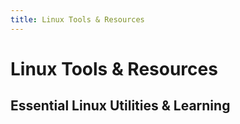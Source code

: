 ```yaml
---
title: Linux Tools & Resources
---
```



# Linux Tools & Resources

## Essential Linux Utilities & Learning

<Cards>
  <Card
    title="CachyOS"
    description="An Arch-based Linux distribution focused on performance and ease of use."
    href="https://cachyos.org/"
    external
  />
  <Card
    title="LazyVim"
    description="A Neovim setup powered by lazy.nvim to make it easy to customize and extend your config."
    href="https://www.lazyvim.org/"
    external
  />
  <Card
    title="DevEnv"
    description="Create development environments quickly and reproducibly with Nix."
    href="https://devenv.sh/"
    external
  />
  <Card
    title="Exa"
    description="A modern replacement for ls."
    href="https://github.com/ogham/exa"
    external
  />
  <Card
    title="GitHub Profile Summary Cards"
    description="Generate dynamic summary cards for your GitHub profile."
    href="https://github-profile-summary-cards.vercel.app/demo.html"
    external
  />
  <Card
    title="lsd (Next-Gen ls command)"
    description="The next gen ls command with lots of pretty colors and awesome icons."
    href="https://github.com/lsd-rs/lsd"
    external
  />
  <Card
    title="Explain Shell Commands"
    description="Write down a command-line to see the help text that matches each argument."
    href="https://explainshell.com/"
    external
  />
  <Card
    title="Btop"
    description="A resource monitor that shows usage and stats for processor, memory, disks, network and processes."
    href="https://github.com/aristocratos/btop"
    external
  />
  <Card
    title="Commandlinefu sort-by-votes"
    description="Find the most popular and useful command-line snippets."
    href="https://www.commandlinefu.com/commands/browse/sort-by-votes"
    external
  />
  <Card
    title="Vim Adept"
    description="Resources for learning and mastering Vim."
    href="https://thevaluable.dev/vim-adept/"
    external
  />
  <Card
    title="AI-Powered shell"
    description="Concept for an AI-enhanced Linux shell experience."
    href="https://www.riveducha.com/openai-powered-linux-shell.html"
    external
  />
  <Card
    title="Timewarrior"
    description="A command-line time tracking application."
    href="https://timewarrior.net/"
    external
  />
  <Card
    title="ipcalc"
    description="Man page for ipcalc, a utility to perform IP calculations."
    href="https://linux.die.net/man/1/ipcalc"
    external
  />
  <Card
    title="Ping.pe"
    description="Ping, mtr, dig, and TCP port check from multiple global locations."
    href="https://ping.pe/"
    external
  />
  <Card
    title="Termbin"
    description="A simple way to share terminal output over the web."
    href="https://termbin.com/"
    external
  />
  <Card
    title="tldr pages"
    description="Simplified, community-driven man pages with practical examples"
    href="https://tldr.sh/"
    external
  />
  <Card
    title="ShellCheck"
    description="Online shell script analyzer that finds bugs in your scripts"
    href="https://www.shellcheck.net/"
    external
  />
  <Card
    title="asciinema"
    description="Record and share your terminal sessions"
    href="https://asciinema.org/"
    external
  />
</Cards>